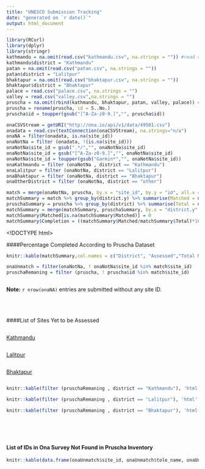 ```yaml
---
title: "UNESCO Submission Tracking"
date: "generated on `r date()`"
output: html_document
---
```


```r
library(RCurl)
library(dplyr)
library(stringr)
kathmandu = na.omit(read.csv("kathmandu.csv", na.strings = "")) #read csv assigning all the empty string as NA
kathmandu$district = "Kathmandu"
patan = na.omit(read.csv("patan.csv", na.strings = ""))
patan$district = "Lalitpur"
bhaktapur = na.omit(read.csv("bhaktapur.csv", na.strings = ""))
bhaktapur$district = "Bhaktapur"
palace = read.csv("palace.csv", na.strings = "")
valley = read.csv("valley.csv",na.strings = "")
pruscha = na.omit(rbind(kathmandu, bhaktapur, patan, valley, palace)) # merge all the dataframe by removing the empty rows
pruscha = rename(pruscha, id = S..No.)
pruscha$id = toupper(gsub("[^A-Za-z0-9.]","", pruscha$id))

onaCSVStream = getURI("http://ona.io/api/v1/data/49501.csv")
onadata = read.csv(textConnection(onaCSVStream), na.strings="n/a")
onaNA = filter(onadata, is.na(site_id))
onaNotNa = filter (onadata, !(is.na(site_id)))
onaNotNa$site_id = gsub(".*/","", onaNotNa$site_id)
onaNotNa$site_id = gsub("[^A-Za-z0-9.]","", onaNotNa$site_id)
onaNotNa$site_id = toupper(gsub("Garmin*","", onaNotNa$site_id))
onaKathmandu = filter (onaNotNa , district == "Kathmandu")
onaLalitpur = filter (onaNotNa, district == "Lalitpur")
onaBhaktapur = filter (onaNotNa, district == "Bhaktapur")
onaOtherDistrict = filter (onaNotNa, district == "other")

match = merge(onaNotNa, pruscha, by.x = "site_id", by.y = "id", all.x = F)
matchSummary = match %>% group_by(district.y) %>% summarise(Matched = n())
pruschaSummary = pruscha %>% group_by(district) %>% summarise(Total = n())
matchSummary = merge(matchSummary, pruschaSummary, by.x = "district.y", by.y = "district", all.y = T)
matchSummary$Matched[is.na(matchSummary$Matched)] = 0
matchSummary$Completion = ((matchSummary$Matched/matchSummary$Total)*100)
```




<!DOCTYPE html>
<html lang="en">
<head>

<!-- Basic Page Needs
–––––––––––––––––––––––––––––––––––––––––––––––––– -->
<meta charset="utf-8">
<title>Your page title here :)</title>
<meta name="description" content="">
<meta name="author" content="">

<!-- Mobile Specific Metas
–––––––––––––––––––––––––––––––––––––––––––––––––– -->
<meta name="viewport" content="width=device-width, initial-scale=1">

<!-- FONT
–––––––––––––––––––––––––––––––––––––––––––––––––– -->
<!--<link href="http://fonts.googleapis.com/css?family=Raleway:400,300,600" rel="stylesheet" type="text/css">-->

<style>

/* latin */
@font-face {
  font-family: 'Raleway';
  font-style: normal;
  font-weight: 300;
  src: local('Raleway Light'), local('Raleway-Light'), url(http://fonts.gstatic.com/s/raleway/v9/-_Ctzj9b56b8RgXW8FArifk_vArhqVIZ0nv9q090hN8.woff2) format('woff2');
  unicode-range: U+0000-00FF, U+0131, U+0152-0153, U+02C6, U+02DA, U+02DC, U+2000-206F, U+2074, U+20AC, U+2212, U+2215, U+E0FF, U+EFFD, U+F000;
}
/* latin */
@font-face {
  font-family: 'Raleway';
  font-style: normal;
  font-weight: 400;
  src: local('Raleway'), url(http://fonts.gstatic.com/s/raleway/v9/0dTEPzkLWceF7z0koJaX1A.woff2) format('woff2');
  unicode-range: U+0000-00FF, U+0131, U+0152-0153, U+02C6, U+02DA, U+02DC, U+2000-206F, U+2074, U+20AC, U+2212, U+2215, U+E0FF, U+EFFD, U+F000;
}
/* latin */
@font-face {
  font-family: 'Raleway';
  font-style: normal;
  font-weight: 600;
  src: local('Raleway SemiBold'), local('Raleway-SemiBold'), url(http://fonts.gstatic.com/s/raleway/v9/xkvoNo9fC8O2RDydKj12b_k_vArhqVIZ0nv9q090hN8.woff2) format('woff2');
  unicode-range: U+0000-00FF, U+0131, U+0152-0153, U+02C6, U+02DA, U+02DC, U+2000-206F, U+2074, U+20AC, U+2212, U+2215, U+E0FF, U+EFFD, U+F000;
}

</style>


<!-- CSS
–––––––––––––––––––––––––––––––––––––––––––––––––– -->
<link rel="stylesheet" href="css/normalize.css">
<link rel="stylesheet" href="css/skeleton.css">
<link rel="stylesheet" href="css/jquery.dataTables.css">
<!-- Favicon
–––––––––––––––––––––––––––––––––––––––––––––––––– -->
<!-- <link rel="icon" type="image/png" href="images/favicon.png">-->

</head>
<body ng-app="UNESCOApp">
<div id="all_container" class="container" ng-controller="mainCtrl">
<!-- <h2 class="title">UNESCO Submission Tracking</h2> -->
<div>
####Percentage Completed According to Pruscha Dataset
```r
knitr::kable(matchSummary,col.names = c("District", "Assessed","Total Number in Pruscha","Percentage Complete"))
```

```r
onaUnmatch = filter(onaNotNa, ! onaNotNa$site_id %in% match$site_id)
pruschaRemaning = filter (pruscha, ! pruscha$id %in% match$site_id)
```
<div class="row">
<div class="six columns">
**Note:** `r nrow(onaNA)` entries are submitted without any site ID.
</div>

</div>

</div>



<div id="list_div" style="margin-top: 50px">
####List of Sites Yet to be Assessed


<div class="row">

<div class="four columns">
<a id="kathmandu_btn" class="button" href="#list_div" ng-click="showKathmandu()" onClick="changeClass">Kathmandu</a>
</div>

<div class="four columns">
<a id="lalitpur_btn" class="button" href="#list_div" ng-click="showLalitpur()">Lalitpur</a>
</div>

<div class="four columns">
<a id="bhaktapur_btn" class="button" href="#list_div" ng-click="showBhaktapur()">Bhaktapur</a>
</div>

</div>






<div ng-show="kathmandu">
<!-- <h3>Kathmandu</h3> -->

```r
knitr::kable(filter (pruschaRemaning , district == "Kathmandu"), 'html', table.attr='class="data_table"', col.names = c("ID", "Temple Name","Tole Name","District"))
```


</div>
<div ng-show="lalitpur">
<!-- <h3>Lalitpur</h3> -->
```r
knitr::kable(filter (pruschaRemaning , district == "Lalitpur"), 'html', table.attr='class="data_table"', col.names = c("ID", "Temple Name","Tole Name","District"))
```

</div>
<div ng-show="bhaktapur">
<!-- <h3>Bhaktapur</h3> -->
```r
knitr::kable(filter (pruschaRemaning , district == "Bhaktapur"), 'html', table.attr='class="data_table"', col.names = c("ID", "Temple Name","Tole Name","District"))
```

</div>
<div style="margin-top:80px; margin-bottom: 20px">
<h4>List of IDs in Ona Survey Not Found in Pruscha Inventory</h4>
```r
knitr::kable(data.frame(onaUnmatch$site_id, onaUnmatch$tole_name, onaUnmatch$temple_name), 'html', table.attr='class="data_table"', col.names = c("ID", "Tole Name", "Temple Name"))
```


</div>



</div>

</div>
</body>
<script type="text/javascript" src="jquery.js"></script>
<script type="text/javascript" src="angular.min.js"></script>
<script type="text/javascript" src="js/jquery.dataTables.min.js"></script>
<script type="text/javascript" src="main.js"></script>
<script type="text/javascript">
$(document).ready(function() {
$('.data_table').DataTable({
"bFilter": true,
"bLengthChange": false,
"iDisplayLength": 30,
});
$("div.toolbar").html('Kathmandu');
});


</script>
</html>
